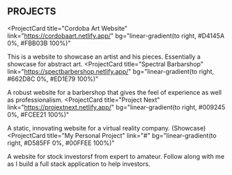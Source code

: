 ## PROJECTS

<ProjectCard
  title="Cordoba Art Website"
  link="https://cordobaart.netlify.app/"
  bg="linear-gradient(to right, #D4145A 0%, #FBB03B 100%)"
>
  This is a website to showcase an artist and his pieces. Essentially a showcase for abstract art. 
</ProjectCard>
<ProjectCard
  title="Spectral Barbarshop"
  link="https://spectbarbershop.netlify.app/"
  bg="linear-gradient(to right, #662D8C 0%, #ED1E79 100%)"
>
  A robust website for a barbershop that gives the feel of experience as well as professionalism.
</ProjectCard>
<ProjectCard
  title="Project Next"
  link="https://projextnext.netlify.app/"
  bg="linear-gradient(to right, #009245 0%, #FCEE21 100%)"
>
  A static, innovating website for a virtual reality company. (Showcase)
</ProjectCard>
<ProjectCard
  title="My Personal Project"
  link="#"
  bg="linear-gradient(to right, #D585FF 0%, #00FFEE 100%)"
>
  A website for stock investorsf from expert to amateur. Follow along with me as I build a full stack application to help investors.
</ProjectCard>

